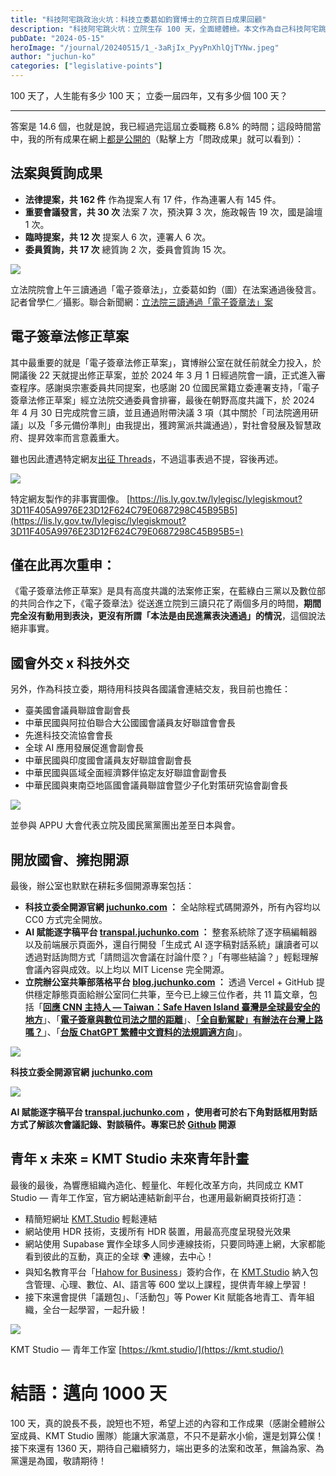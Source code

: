 ```yaml
---
title: "科技阿宅跳政治火坑：科技立委葛如鈞寶博士的立院百日成果回顧"
description: "科技阿宅跳火坑：立院生存 100 天，全面總體檢。本文作為自己科技阿宅跳政治火坑的立院百日成果回顧，過完這屆立委職務 6.8% 的時間，我的所有成果在網上都是公開的（感謝開放國會計畫）：法律提案 162 件（含連署）、會議發言 30 次、委員質詢 17 次（含總質詢 2 次），還創建 3 個開源專案計畫：立委辦公室官網 CC0 開源、逐字稿開放計劃 MIT 開源、法案研究部落格共筆 MIT 開源，也任多個立院協會會長、副會長。作為公僕，自認第一個 100 天沒有辜負自己的期望，也希望沒有辜負大家。懇請一起期待 1000 天☺️"
pubDate: "2024-05-15"
heroImage: "/journal/20240515/1_-3aRjIx_PyyPnXhlQjTYNw.jpeg"
author: "juchun-ko"
categories: ["legislative-points"]
---
```


100 天了，人生能有多少 100 天；
立委一屆四年，又有多少個 100 天？

---

答案是 14.6 個，也就是說，我已經過完這屆立委職務 6.8% 的時間；這段時間當中，我的所有成果在網上[都是公開的](https://lis.ly.gov.tw/lylegisc/lylegiskmout?3D11F405A9976E23D12F624C79E0687298C45B95B5=)（點擊上方「問政成果」就可以看到）：

## 法案與質詢成果

- **法律提案，共 162 件**
  作為提案人有 17 件，作為連署人有 145 件。
- **重要會議發言，共 30 次**
  法案 7 次，預決算 3 次，施政報告 19 次，國是論壇 1 次。
- **臨時提案，共 12 次**
  提案人 6 次，連署人 6 次。
- **委員質詢，共 17 次**
  總質詢 2 次，委員會質詢 15 次。

![](/journal/20240515/1_-3aRjIx_PyyPnXhlQjTYNw.jpeg)

立法院院會上午三讀通過「電子簽章法」，立委葛如鈞（圖）在法案通過後發言。記者曾學仁／攝影。聯合新聞網：[立法院三讀通過「電子簽章法」案](https://udn.com/news/story/6656/7932426)

## 電子簽章法修正草案

其中最重要的就是「電子簽章法修正草案」，寶博辦公室在就任前就全力投入，於開議後 22 天就提出修正草案，並於 2024 年 3 月 1 日經過院會一讀，正式進入審查程序。感謝吳宗憲委員共同提案，也感謝 20 位國民黨籍立委連署支持，「電子簽章法修正草案」經立法院交通委員會排審，最後在朝野高度共識下，於 2024 年 4 月 30 日完成院會三讀，並且通過附帶決議 3 項（其中關於「司法院適用研議」以及「多元備份準則」由我提出，獲跨黨派共識通過），對社會發展及智慧政府、提昇效率而言意義重大。

雖也因此遭遇特定網友[出征 Threads](https://www.threads.net/@dr.juchunko/post/C6aVLrWPjvt)，不過這事表過不提，容後再述。

![](/journal/20240515/1_LNuINu0jA4Orann8cDNjng.png)

特定網友製作的非事實圖像。 [https://lis.ly.gov.tw/lylegisc/lylegiskmout?3D11F405A9976E23D12F624C79E0687298C45B95B5](https://lis.ly.gov.tw/lylegisc/lylegiskmout?3D11F405A9976E23D12F624C79E0687298C45B95B5=)

## 僅在此再次重申：

《電子簽章法修正草案》是具有高度共識的法案修正案，在藍綠白三黨以及數位部的共同合作之下，《電子簽章法》從送進立院到三讀只花了兩個多月的時間，**期間完全沒有動用到表決，更沒有所謂「本法是由民進黨表決通過」的情況**，這個說法絕非事實。

## 國會外交 x 科技外交

另外，作為科技立委，期待用科技與各國議會連結交友，我目前也擔任：

- 臺美國會議員聯誼會副會長
- 中華民國與阿拉伯聯合大公國國會議員友好聯誼會會長
- 先進科技交流協會會長
- 全球 AI 應用發展促進會副會長
- 中華民國與印度國會議員友好聯誼會副會長
- 中華民國與區域全面經濟夥伴協定友好聯誼會副會長
- 中華民國與東南亞地區國會議員聯誼會暨少子化對策研究協會副會長

![](/journal/20240515/1_FI5w8xAQLoeCU3_cLHsjKQ.jpeg)

並參與 APPU 大會代表立院及國民黨黨團出差至日本與會。

## 開放國會、擁抱開源

最後，辦公室也默默在耕耘多個開源專案包括：

- **科技立委全開源官網 **[**juchunko.com**](http://juchunko.com/)** ：**
  全站除程式碼開源外，所有內容均以 CC0 方式完全開放。
- **AI 賦能逐字稿平台 **[**transpal.juchunko.com**](http://transpal.juchunko.com/)** ：**
  整套系統除了逐字稿編輯器以及前端展示頁面外，還自行開發「生成式 AI 逐字稿對話系統」讓讀者可以透過對話詢問方式「請問這次會議在討論什麼？」「有哪些結論？」輕鬆理解會議內容與成效。以上均以 MIT License 完全開源。
- **立院辦公室共筆部落格平台 **[**blog.juchunko.com**](http://blog.juchunko.com/)** ：**
  透過 Vercel + GitHub 提供穩定靜態頁面給辦公室同仁共筆，至今已上線三位作者，共 11 篇文章，包括「[**回應 CNN 主持人 — Taiwan：Safe Haven Island 臺灣是全球最安全的地方**](https://blog.juchunko.com/blog/taiwan-safe-haven-island)」、「[**電子簽章與數位司法之間的距離**](https://blog.juchunko.com/blog/journal/2024-04-17)」、[**「全自動駕駛」有辦法在台灣上路嗎？**](https://blog.juchunko.com/blog/journal/2024-05-01)」、「[**台版 ChatGPT 繁體中文資料的法規調適方向**](https://blog.juchunko.com/blog/journal/20240510)」。

![](/journal/20240515/1_LzcSD7473rwEY6SEArK9eg.png)

**科技立委全開源官網** [**juchunko.com**](http://juchunko.com/)

![](/journal/20240515/1_hvPCzKEaIRKzOGmCL0N-_w.png)

**AI 賦能逐字稿平台 **[**transpal.juchunko.com**](http://transpal.juchunko.com/)** ，使用者可於右下角對話框用對話方式了解該次會議記錄、對談稿件。專案已於 **[**Github**](https://github.com/DrJuChunKoO/TransPal-website)** 開源**

## 青年 x 未來 = KMT Studio 未來青年計畫

最後的最後，為響應組織內造化、輕量化、年輕化改革方向，共同成立 KMT Studio — 青年工作室，官方網站連結新創平台，也運用最新網頁技術打造：

- 精簡短網址 [KMT.Studio](https://kmt.studio/) 輕鬆連結
- 網站使用 HDR 技術，支援所有 HDR 裝置，用最高亮度呈現發光效果
- 網站使用 Supabase 實作全球多人同步連線技術，只要同時連上網，大家都能看到彼此的互動，真正的全球 🌍 連線，去中心！
- 與知名教育平台「[Hahow for Business](https://kmt.studio/hahow)」簽約合作，在 [KMT.Studio](https://kmt.studio/) 納入包含管理、心理、數位、AI、語言等 600 堂以上課程，提供青年線上學習！
- 接下來還會提供「議題包」、「活動包」等 Power Kit 賦能各地青工、青年組織，全台一起學習，一起升級！

![](/journal/20240515/1__hZyMQtmGt5OI7-UL6a8ZQ.jpeg)

KMT Studio — 青年工作室 [https://kmt.studio/](https://kmt.studio/)

# 結語：邁向 1000 天

100 天，真的說長不長，說短也不短，希望上述的內容和工作成果（感謝全體辦公室成員、KMT Studio 團隊）能讓大家滿意，不只不是薪水小偷，還是划算公僕！接下來還有 1360 天，期待自己繼續努力，端出更多的法案和改革，無論為家、為黨還是為國，敬請期待！
